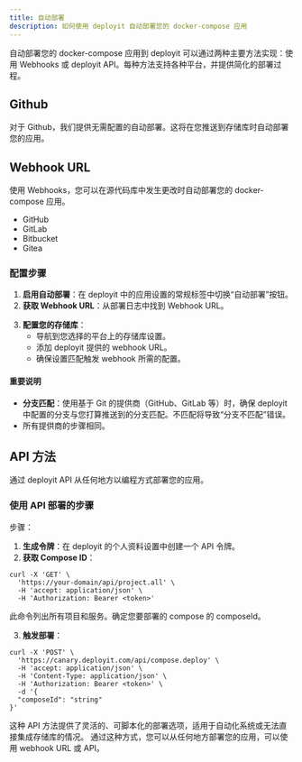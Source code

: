 ---
title: 自动部署
description: 如何使用 deployit 自动部署您的 docker-compose 应用
---

自动部署您的 docker-compose 应用到 deployit 可以通过两种主要方法实现：使用 Webhooks 或 deployit API。每种方法支持各种平台，并提供简化的部署过程。

## Github

对于 Github，我们提供无需配置的自动部署。这将在您推送到存储库时自动部署您的应用。

## Webhook URL

使用 Webhooks，您可以在源代码库中发生更改时自动部署您的 docker-compose 应用。

- GitHub
- GitLab
- Bitbucket
- Gitea

### 配置步骤

1. **启用自动部署**：在 deployit 中的应用设置的常规标签中切换“自动部署”按钮。
2. **获取 Webhook URL**：从部署日志中找到 Webhook URL。

<ImageZoom
  src="/assets/webhook-url-compose.png"
  alt="Webhook URL"
  width={1000}
  height={500}/>

3. **配置您的存储库**：
   - 导航到您选择的平台上的存储库设置。
   - 添加 deployit 提供的 webhook URL。
   - 确保设置匹配触发 webhook 所需的配置。

<ImageZoom
  src="/assets/webhook-github.png"
  alt="Webhook URL"
  width={1000}
  height={500}/>

#### 重要说明

- **分支匹配**：使用基于 Git 的提供商（GitHub、GitLab 等）时，确保 deployit 中配置的分支与您打算推送到的分支匹配。不匹配将导致“分支不匹配”错误。
- 所有提供商的步骤相同。

## API 方法

通过 deployit API 从任何地方以编程方式部署您的应用。

### 使用 API 部署的步骤

步骤：

1. **生成令牌**：在 deployit 的个人资料设置中创建一个 API 令牌。
2. **获取 Compose ID**：

```http
curl -X 'GET' \
  'https://your-domain/api/project.all' \
  -H 'accept: application/json' \
  -H 'Authorization: Bearer <token>'
```

此命令列出所有项目和服务。确定您要部署的 compose 的 composeId。

3. **触发部署**：
```http
curl -X 'POST' \
  'https://canary.deployit.com/api/compose.deploy' \
  -H 'accept: application/json' \
  -H 'Content-Type: application/json' \
  -H 'Authorization: Bearer <token>' \
  -d '{
  "composeId": "string"
}'
```

这种 API 方法提供了灵活的、可脚本化的部署选项，适用于自动化系统或无法直接集成存储库的情况。
通过这种方式，您可以从任何地方部署您的应用，可以使用 webhook URL 或 API。
